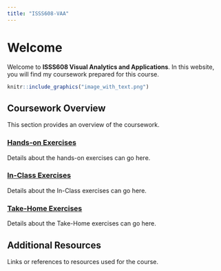 ```yaml
---
title: "ISSS608-VAA"
---
```


# Welcome
 
Welcome to **ISSS608 Visual Analytics and Applications**. In this website, you will find my coursework prepared for this course.

```r
knitr::include_graphics("image_with_text.png")
```

## Coursework Overview

This section provides an overview of the coursework.

### [Hands-on Exercises](Hands-on_Ex01.html)

Details about the hands-on exercises can go here.

### [In-Class Exercises](In-Class_Ex04.html)

Details about the In-Class exercises can go here.

### [Take-Home Exercises](Take-home_Ex01.html)

Details about the Take-Home exercises can go here.

## Additional Resources

Links or references to resources used for the course.
